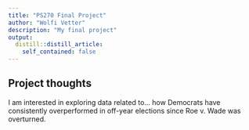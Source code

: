 ```yaml
---
title: "PS270 Final Project"
author: "Wolfi Vetter"
description: "My final project"
output:
  distill::distill_article:
    self_contained: false
---
```




## Project thoughts

I am interested in exploring data related to...
how Democrats have consistently overperformed in off-year elections since Roe v. Wade was overturned.

